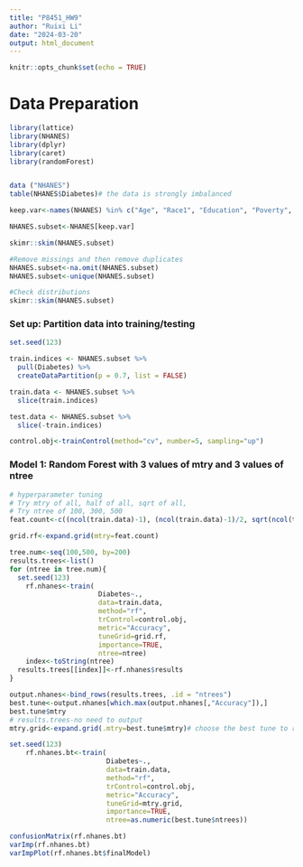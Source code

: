 ```yaml
---
title: "P8451_HW9"
author: "Ruixi Li"
date: "2024-03-20"
output: html_document
---
```


```r
knitr::opts_chunk$set(echo = TRUE)
```

# Data Preparation

```r
library(lattice)
library(NHANES)
library(dplyr)
library(caret)
library(randomForest)


data ("NHANES")
table(NHANES$Diabetes)# the data is strongly imbalanced

keep.var<-names(NHANES) %in% c("Age", "Race1", "Education", "Poverty", "Weight", "Height", "Pulse", "Diabetes", "BMI", "PhysActive", "Smoke100", "BPSysAve", "BPDiaAve", "TotChol")

NHANES.subset<-NHANES[keep.var]

skimr::skim(NHANES.subset)

#Remove missings and then remove duplicates
NHANES.subset<-na.omit(NHANES.subset)
NHANES.subset<-unique(NHANES.subset)

#Check distributions
skimr::skim(NHANES.subset)
```

### Set up: Partition data into training/testing

```r

set.seed(123)

train.indices <- NHANES.subset %>%
  pull(Diabetes) %>%
  createDataPartition(p = 0.7, list = FALSE)

train.data <- NHANES.subset %>%
  slice(train.indices)

test.data <- NHANES.subset %>%
  slice(-train.indices)

control.obj<-trainControl(method="cv", number=5, sampling="up")

```

### Model 1: Random Forest with 3 values of mtry and 3 values of ntree

```r
# hyperparameter tuning
# Try mtry of all, half of all, sqrt of all, 
# Try ntree of 100, 300, 500
feat.count<-c((ncol(train.data)-1), (ncol(train.data)-1)/2, sqrt(ncol(train.data)-1))

grid.rf<-expand.grid(mtry=feat.count)

tree.num<-seq(100,500, by=200)
results.trees<-list()
for (ntree in tree.num){
  set.seed(123)
    rf.nhanes<-train(
                      Diabetes~., 
                      data=train.data, 
                      method="rf", 
                      trControl=control.obj, 
                      metric="Accuracy", 
                      tuneGrid=grid.rf, 
                      importance=TRUE, 
                      ntree=ntree)
    index<-toString(ntree)
  results.trees[[index]]<-rf.nhanes$results
}

output.nhanes<-bind_rows(results.trees, .id = "ntrees")
best.tune<-output.nhanes[which.max(output.nhanes[,"Accuracy"]),]
best.tune$mtry
# results.trees-no need to output
mtry.grid<-expand.grid(.mtry=best.tune$mtry)# choose the best tune to retrain the model

set.seed(123)
    rf.nhanes.bt<-train(
                        Diabetes~., 
                        data=train.data, 
                        method="rf", 
                        trControl=control.obj, 
                        metric="Accuracy", 
                        tuneGrid=mtry.grid, 
                        importance=TRUE, 
                        ntree=as.numeric(best.tune$ntrees))

confusionMatrix(rf.nhanes.bt)
varImp(rf.nhanes.bt)
varImpPlot(rf.nhanes.bt$finalModel)
```